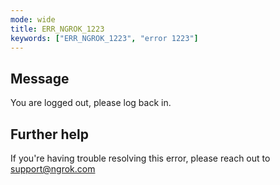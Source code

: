 ```yaml
---
mode: wide
title: ERR_NGROK_1223
keywords: ["ERR_NGROK_1223", "error 1223"]
---
```


## Message

You are logged out, please log back in.

## Further help

If you're having trouble resolving this error, please reach out to [support@ngrok.com](mailto:support@ngrok.com?subject=Help%20with%20ERR_NGROK_1223)
